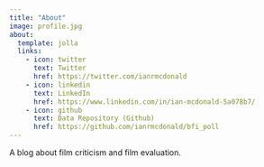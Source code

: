 ```yaml
---
title: "About"
image: profile.jpg
about:
  template: jolla
  links:
    - icon: twitter
      text: Twitter
      href: https://twitter.com/ianrmcdonald
    - icon: linkedin
      text: LinkedIn
      href: https://www.linkedin.com/in/ian-mcdonald-5a078b7/
    - icon: github
      text: Data Repository (Github)
      href: https://github.com/ianrmcdonald/bfi_poll
---
```


A blog about film criticism and film evaluation.
